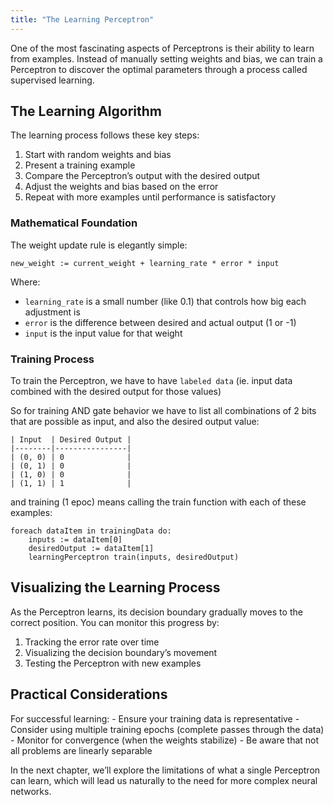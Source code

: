 ```yaml
---
title: "The Learning Perceptron"
---
```


One of the most fascinating aspects of Perceptrons is their ability to 
learn from examples. Instead of manually setting weights and bias, 
we can train a Perceptron to discover the optimal parameters 
through a process called supervised learning.

## The Learning Algorithm

The learning process follows these key steps:

1. Start with random weights and bias
2. Present a training example
3. Compare the Perceptron's output with the desired output
4. Adjust the weights and bias based on the error
5. Repeat with more examples until performance is satisfactory

### Mathematical Foundation

The weight update rule is elegantly simple:

```
new_weight := current_weight + learning_rate * error * input
```

Where:

- `learning_rate` is a small number (like 0.1) that controls how big each adjustment is
- `error` is the difference between desired and actual output (1 or -1)
- `input` is the input value for that weight


### Training Process

To train the Perceptron, we have to have `labeled data` (ie. input data combined with the desired output for those values) 

So for training AND gate behavior we have to list all combinations of 2 bits that are possible as input, and also the desired output value: 
```
| Input  | Desired Output |
|--------|----------------|
| (0, 0) | 0              |
| (0, 1) | 0              |
| (1, 0) | 0              |
| (1, 1) | 1              |
```

and training (1 epoc) means calling the train function with each of these examples:

```
foreach dataItem in trainingData do: 
    inputs := dataItem[0]
    desiredOutput := dataItem[1]
    learningPerceptron train(inputs, desiredOutput)
```

## Visualizing the Learning Process

As the Perceptron learns, its decision boundary gradually moves to the correct position. You can monitor this progress by:

1. Tracking the error rate over time
2. Visualizing the decision boundary's movement
3. Testing the Perceptron with new examples

## Practical Considerations

For successful learning:
- Ensure your training data is representative
- Consider using multiple training epochs (complete passes through the data)
- Monitor for convergence (when the weights stabilize)
- Be aware that not all problems are linearly separable

In the next chapter, we'll explore the limitations of what a single Perceptron can learn, which will lead us naturally to the need for more complex neural networks.

